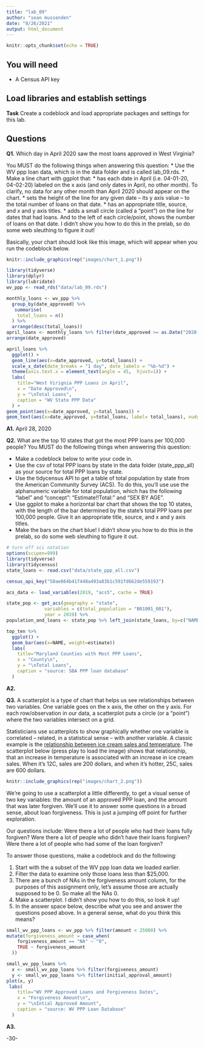 ```yaml
---
title: "lab_09"
author: "sean mussenden"
date: "8/26/2021"
output: html_document
---
```


```r
knitr::opts_chunk$set(echo = TRUE)
```

## You will need

* A Census API key

## Load libraries and establish settings

**Task** Create a codeblock and load appropriate packages and settings for this lab.

## Questions

**Q1.** Which day in April 2020 saw the most loans approved in West Virginia? 

You MUST do the following things when answering this question:
* Use the WV ppp loan data, which is in the data folder and is called lab_09.rds.
* Make a line chart with ggplot that:
  * has each date in April (i.e. 04-01-20, 04-02-20) labeled on the x axis (and only dates in April, no other month). To clarify, no data for any other month than April 2020 should appear on the chart. 
  * sets the height of the line for any given date -- its y axis value -- to the total number of loans on that date.
  * has an appropriate title, source, and x and y axis titles. 
  * adds a small circle (called a "point") on the line for dates that had loans. And to the left of each circle/point, shows the number of loans on that date.  I didn't show you how to do this in the prelab, so do some web sleuthing to figure it out! 

Basically, your chart should look like this image, which will appear when you run the codeblock below. 

```r
knitr::include_graphics(rep("images/chart_1.png"))
```
```r
library(tidyverse)
library(dplyr)
library(lubridate)
wv_ppp <- read_rds("data/lab_09.rds")
```
```r
monthly_loans <- wv_ppp %>% 
  group_by(date_approved) %>% 
   summarise(
    total_loans = n()
  ) %>% 
  arrange(desc(total_loans)) 
april_loans <- monthly_loans %>% filter(date_approved >= as.Date("2020-04-01"), date_approved <= as.Date("2020-04-30")) %>% 
arrange(date_approved)
```
```r
april_loans %>%
  ggplot() + 
  geom_line(aes(x=date_approved, y=total_loans)) + 
  scale_x_date(date_breaks = "1 day", date_labels = "%b-%d") +
  theme(axis.text.x = element_text(angle = 45,  hjust=1)) +
  labs(
    title="West Virignia PPP Loans in April",
    x = "Date Approved\n",
    y = "\nTotal Loans",
    caption = "WV State PPP Data"
  ) +
geom_point(aes(x=date_approved, y=total_loans)) +
geom_text(aes(x=date_approved, y=total_loans, label= total_loans), nudge_x = -1 )
```
**A1.** 
April 28, 2020

**Q2.** What are the top 10 states that got the most PPP loans per 100,000 people? You MUST do the following things when answering this question:

* Make a codeblock below to write your code in.
* Use the csv of total PPP loans by state in the data folder (state_ppp_all) as your source for total PPP loans by state.  
* Use the tidycensus API to get a table of total population by state from the American Community Survey (ACS). To do this, you'll use use the alphanumeric variable for total population, which has the following "label" and "concept": "Estimate!!Total:" and "SEX BY AGE".  
* Use ggplot to make a horizontal bar chart that shows the top 10 states, with the length of the bar determined by the state's total PPP loans per 100,000 people. Give it an appropriate title, source, and x and y axis titles. 
* Make the bars on the chart blue! I didn't show you how to do this in the prelab, so do some web sleuthing to figure it out.  

```r
# turn off sci notation
options(scipen=999)
library(tidyverse)
library(tidycensus)
state_loans <- read.csv("data/state_ppp_all.csv")
```
```r
census_api_key("50ae664b41f448a493a83b1c591fd662de559193")
```
```r
acs_data <- load_variables(2019, "acs5", cache = TRUE) 
```
```r
state_pop <- get_acs(geography = "state",
              variables = c(total_population = "B01001_001"),
              year = 2019) %>% 
population_and_loans <- state_pop %>% left_join(state_loans, by=c("NAME"="state"))

```

```r
top_ten %>%
  ggplot() +
  geom_bar(aes(x=NAME, weight=estimate))
  labs(
    title="Maryland Counties with Most PPP Loans",
    x = "County\n",
    y = "\nTotal Loans",
    caption = "source: SBA PPP loan database"
  )
```
**A2.** 

**Q3.**  A scatterplot is a type of chart that helps us see relationships between two variables. One variable goes on the x axis, the other on the y axis.  For each row/observation in our data, a scatterplot puts a circle (or a "point") where the two variables intersect on a grid. 

Statisticians use scatterplots to show graphically whether one variable is correlated -- related, in a statistical sense -- with another variable.  A classic example is the [relationship between ice cream sales and temperature](https://www.mathsisfun.com/data/scatter-xy-plots.html).  The scatterplot below (press play to load the image) shows that relationship, that an increase in temperature is associated with an increase in ice cream sales. When it's 12C, sales are 200 dollars, and when it's hotter, 25C, sales are 600 dollars.

```r
knitr::include_graphics(rep("images/chart_2.png"))
```

We're going to use a scatterplot a little differently, to get a visual sense of two key variables: the amount of an approved PPP loan, and the amount that was later forgiven. We'll use it to answer some questions in a broad sense, about loan forgiveness.  This is just a jumping off point for further exploration. 

Our questions include: Were there a lot of people who had their loans fully forgiven?  Were there a lot of people who didn't have their loans forgiven? Were there a lot of people who had some of the loan forgiven? 

To answer those questions, make a codeblock and do the following:

1. Start with the a subset of the WV ppp loan data we loaded earlier.
2. Filter the data to examine only those loans less than $25,000.
3. There are a bunch of NAs in the forgiveness amount column, for the purposes of this assignment only, let's assume those are actually supposed to be 0. So make all the NAs 0. 
4. Make a scatterplot. I didn't show you how to do this, so look it up! 
5. In the answer space below, describe what you see and answer the questions posed above.  In a general sense, what do you think this means?  

```r
small_wv_ppp_loans <- wv_ppp %>% filter(amount < 25000) %>% 
mutate(forgiveness_amount = case_when(
    forgiveness_amount == "NA" ~ "0",
    TRUE ~ forgiveness_amount
  ))  
```
```r
small_wv_ppp_loans %>% 
  x <- small_wv_ppp_loans %>% filter(forgiveness_amount) 
  y <- small_wv_ppp_loans %>% filter(initial_approval_amount)
plot(x, y)
 labs(
    title="WV PPP Approved Loans and Forgiveness Dates",
    x = "Forgiveness Amount\n",
    y = "\nIntial Approved Amount",
    caption = "source: WV PPP Loan Database"
  )
```
**A3.**  


-30-
